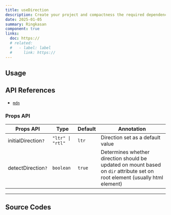 ```yaml
---
title: useDirection
description: Create your project and compactness the required dependencies.
date: 2025-01-05
summary: Ringkasan
component: true
links:
  doc: https://
  # related:
  #   - label: label
  #     link: https://
---
```


## Usage

<UseDirectionDemosUsage />

## API References

- [`mdn`](https://developer.mozilla.org/en-US/docs/Web/HTML/Global_attributes/dir)

### Props API

| Props API           | Type             | Default | Annotation                                                                                                                  |
| ------------------- | ---------------- | ------- | --------------------------------------------------------------------------------------------------------------------------- |
| initialDirection`?` | `"ltr" \| "rtl"` | `ltr`   | Direction set as a default value                                                                                            |
| detectDirection`?`  | `boolean`        | `true`  | Determines whether direction should be updated on mount based on `dir` attribute set on root element (usually html element) |

---

## Source Codes

<SourceCodes name="use-direction" />
